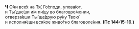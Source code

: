 **Ч** О́чи все́х на Тя́, Го́споди, упова́ют,  
и Ты́ дае́ши и́м пи́щу во благовре́мении,  
отверза́еши Ты́ ще́друю ру́ку Твою́  
и исполня́еши вся́кое живо́тно благоволе́ния. **(Пс 144:15-16.)**
